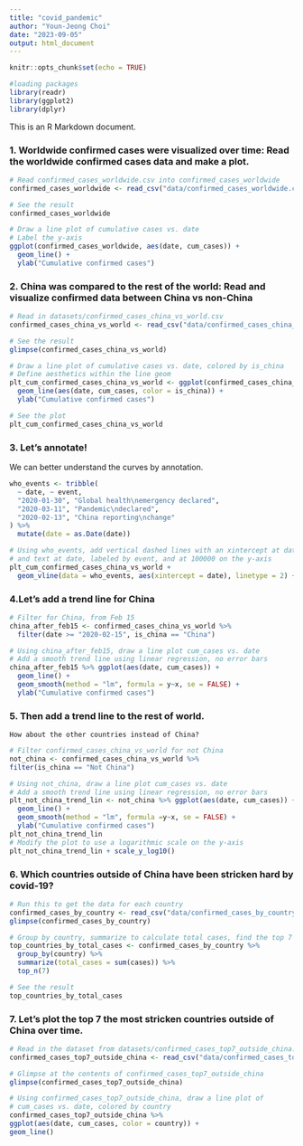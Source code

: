 ```yaml
---
title: "covid_pandemic"
author: "Youn-Jeong Choi"
date: "2023-09-05"
output: html_document
---
```


```r
knitr::opts_chunk$set(echo = TRUE)

#loading packages
library(readr)
library(ggplot2)
library(dplyr)
```

This is an R Markdown document. 


### 1. Worldwide confirmed cases were visualized over time: Read the worldwide confirmed cases data and make a plot.

```r
# Read confirmed_cases_worldwide.csv into confirmed_cases_worldwide
confirmed_cases_worldwide <- read_csv("data/confirmed_cases_worldwide.csv")

# See the result
confirmed_cases_worldwide

# Draw a line plot of cumulative cases vs. date
# Label the y-axis
ggplot(confirmed_cases_worldwide, aes(date, cum_cases)) +
  geom_line() +
  ylab("Cumulative confirmed cases")
```


### 2. China was compared to the rest of the world: Read and visualize confirmed data between China vs non-China 

```r
# Read in datasets/confirmed_cases_china_vs_world.csv
confirmed_cases_china_vs_world <- read_csv("data/confirmed_cases_china_vs_world.csv")

# See the result
glimpse(confirmed_cases_china_vs_world)

# Draw a line plot of cumulative cases vs. date, colored by is_china
# Define aesthetics within the line geom
plt_cum_confirmed_cases_china_vs_world <- ggplot(confirmed_cases_china_vs_world) +
  geom_line(aes(date, cum_cases, color = is_china)) +
  ylab("Cumulative confirmed cases")

# See the plot
plt_cum_confirmed_cases_china_vs_world
```


### 3. Let's annotate! 
 We can better understand the curves by annotation.
 
```r
who_events <- tribble(
  ~ date, ~ event,
  "2020-01-30", "Global health\nemergency declared",
  "2020-03-11", "Pandemic\ndeclared",
  "2020-02-13", "China reporting\nchange"
) %>%
  mutate(date = as.Date(date))

# Using who_events, add vertical dashed lines with an xintercept at date
# and text at date, labeled by event, and at 100000 on the y-axis
plt_cum_confirmed_cases_china_vs_world +
  geom_vline(data = who_events, aes(xintercept = date), linetype = 2) + geom_text(data = who_events, aes(date, 100000, label = event)) 
```


### 4.Let's add a trend line for China

```r
# Filter for China, from Feb 15
china_after_feb15 <- confirmed_cases_china_vs_world %>%
  filter(date >= "2020-02-15", is_china == "China")

# Using china_after_feb15, draw a line plot cum_cases vs. date
# Add a smooth trend line using linear regression, no error bars
china_after_feb15 %>% ggplot(aes(date, cum_cases)) +
  geom_line() +
  geom_smooth(method = "lm", formula = y~x, se = FALSE) +
  ylab("Cumulative confirmed cases")
```


### 5. Then add a trend line to the rest of world.
    How about the other countries instead of China?  

```r
# Filter confirmed_cases_china_vs_world for not China
not_china <- confirmed_cases_china_vs_world %>%
filter(is_china == "Not China")

# Using not_china, draw a line plot cum_cases vs. date
# Add a smooth trend line using linear regression, no error bars
plt_not_china_trend_lin <- not_china %>% ggplot(aes(date, cum_cases)) +
  geom_line() +
  geom_smooth(method = "lm", formula =y~x, se = FALSE) +
  ylab("Cumulative confirmed cases")
plt_not_china_trend_lin
# Modify the plot to use a logarithmic scale on the y-axis
plt_not_china_trend_lin + scale_y_log10()
```


### 6. Which countries outside of China have been stricken hard by covid-19?

```r
# Run this to get the data for each country
confirmed_cases_by_country <- read_csv("data/confirmed_cases_by_country.csv")
glimpse(confirmed_cases_by_country)

# Group by country, summarize to calculate total cases, find the top 7
top_countries_by_total_cases <- confirmed_cases_by_country %>%
  group_by(country) %>%
  summarize(total_cases = sum(cases)) %>%
  top_n(7)

# See the result
top_countries_by_total_cases
```


### 7. Let's plot the top 7 the most stricken countries outside of China over time.

```r
# Read in the dataset from datasets/confirmed_cases_top7_outside_china.csv
confirmed_cases_top7_outside_china <- read_csv("data/confirmed_cases_top7_outside_china.csv")

# Glimpse at the contents of confirmed_cases_top7_outside_china
glimpse(confirmed_cases_top7_outside_china)

# Using confirmed_cases_top7_outside_china, draw a line plot of
# cum_cases vs. date, colored by country
confirmed_cases_top7_outside_china %>% 
ggplot(aes(date, cum_cases, color = country)) +
geom_line()
```

